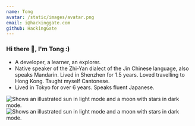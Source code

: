 ```yaml
---
name: Tong
avatar: /static/images/avatar.png
email: i@hackinggate.com
github: HackingGate
---
```

### Hi there 👋, I'm Tong :)

<!--
**HackingGate/HackingGate** is a ✨ _special_ ✨ repository because its `README.md` (this file) appears on your GitHub profile.

Here are some ideas to get you started:

- 🔭 I’m currently working on ...
- 🌱 I’m currently learning ...
- 👯 I’m looking to collaborate on ...
- 🤔 I’m looking for help with ...
- 💬 Ask me about ...
- 📫 How to reach me: ...
- 😄 Pronouns: ...
- ⚡ Fun fact: ...
-->

- A developer, a learner, an explorer.
- Native speaker of the Zhi-Yan dialect of the Jin Chinese language, also speaks Mandarin. Lived in Shenzhen for 1.5 years. Loved travelling to Hong Kong. Taught myself Cantonese.
- Lived in Tokyo for over 6 years. Speaks fluent Japanese.

<picture>
  <source media="(prefers-color-scheme: dark)" srcset="https://raw.githubusercontent.com/HackingGate/github-stats/master/generated/overview.svg#gh-dark-mode-only">
  <source media="(prefers-color-scheme: light)" srcset="https://raw.githubusercontent.com/HackingGate/github-stats/master/generated/overview.svg#gh-light-mode-only">
  <img alt="Shows an illustrated sun in light mode and a moon with stars in dark mode." src="https://user-images.githubusercontent.com/25423296/163456779-a8556205-d0a5-45e2-ac17-42d089e3c3f8.png">
</picture>
<picture>
  <source media="(prefers-color-scheme: dark)" srcset="https://raw.githubusercontent.com/HackingGate/github-stats/master/generated/languages.svg#gh-dark-mode-only">
  <source media="(prefers-color-scheme: light)" srcset="https://raw.githubusercontent.com/HackingGate/github-stats/master/generated/languages.svg#gh-light-mode-only">
  <img alt="Shows an illustrated sun in light mode and a moon with stars in dark mode." src="https://user-images.githubusercontent.com/25423296/163456779-a8556205-d0a5-45e2-ac17-42d089e3c3f8.png">
</picture>

